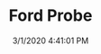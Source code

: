 ---
width: 2000
height: 1333
title: Ford Probe
description: The Ford Probe I concept car at Petersen Museum.
date: 3/1/2020 4:41:01 PM
cameraMake: Sony
cameraModel: ILCE-7M3
lens: ZEISS Batis 2/40 CF
settingsfStop: f/2
settingsISO: ISO 1600
settingsShutter: 1/40
settingsFocalLength: 40 mm
---
